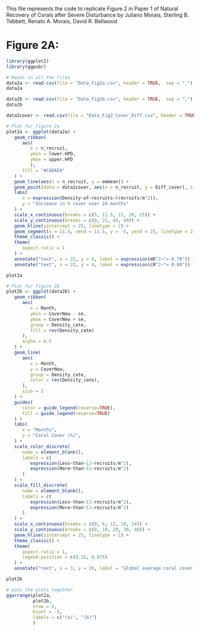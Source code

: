 This file represents the code to replicate Figure 2 in Paper 1 of Natural Recovery of Corals after Severe Disturbance 
by Juliano Morais, Sterling B. Tebbett, Renato A. Morais, David R. Bellwood

# Figure 2A:

```r
library(ggplot2)
library(ggpubr)

# Reads in all the files
data2a <- read.csv(file = "Data_Fig2a.csv", header = TRUE,  sep = ",")
data2a

data2b <- read.csv(file = "Data_Fig2b.csv", header = TRUE,  sep = ",")
data2b

data2cover <- read.csv(file = "Data_Fig2_Cover_Diff.csv", header = TRUE,  sep = ",")


```

```r
# Plot for figure 2a
plot2a <- ggplot(data2a) +
   geom_ribbon(
      aes(
         x = n_recruit, 
         ymin = lower.HPD, 
         ymax = upper.HPD
         ), 
      fill = "#CADAE0"
   ) +
   geom_line(aes(x = n_recruit, y = emmean)) +
   geom_point(data = data2cover, aes(x = n_recruit, y = Diff_cover), size = 3) + 
   labs(
      x = expression(Density~of~recruits~(recruits/m^2)),
      y = "Increase in % cover over 24 months"
   ) + 
   scale_x_continuous(breaks = c(5, 11.5, 15, 20, 25)) +
   scale_y_continuous(breaks = c(0, 25, 40, 60)) +
   geom_hline(yintercept = 25, linetype = 2) +
   geom_segment(x = 11.5, xend = 11.5, y = -5, yend = 25, linetype = 2) + 
   theme_classic() +
   theme(
      aspect.ratio = 1
   ) +
   annotate("text", x = 22, y = 6, label = expression(mR^2~"= 0.78")) +
   annotate("text", x = 22, y = 4, label = expression(cR^2~"= 0.80"))

plot2a


```

```r
# Plot for figure 2b
plot2b <- ggplot(data2b) +
   geom_ribbon(
      aes(
         x = Month,
         ymin = CoverNew - se,
         ymax = CoverNew + se,
         group = Density_cate,
         fill = rev(Density_cate)
      ),
      alpha = 0.5
   ) +
   geom_line(
      aes(
         x = Month, 
         y = CoverNew, 
         group = Density_cate, 
         color = rev(Density_cate),
      ), 
      size = 2
   ) + 
   guides(
      color = guide_legend(reverse=TRUE),
      fill = guide_legend(reverse=TRUE)
   ) +
   labs(
      x = "Months",
      y = "Coral Cover (%)",
   ) +
   scale_color_discrete(
      name = element_blank(),
      labels = c(
         expression(Less~than~11~recruits/m^2), 
         expression(More~than~11~recruits/m^2)
      )
   ) +
   scale_fill_discrete(
      name = element_blank(),
      labels = c(
         expression(Less~than~11~recruits/m^2), 
         expression(More~than~11~recruits/m^2)
      )
   ) +
   scale_x_continuous(breaks = c(0, 6, 12, 18, 24)) +
   scale_y_continuous(breaks = c(0, 10, 20, 30, 40)) +
   geom_hline(yintercept = 25, linetype = 2) +
   theme_classic() +
   theme(
      aspect.ratio = 1,
      legend.position = c(0.15, 0.875)
   ) +
   annotate("text", x = 3, y = 26, label = "Global average coral cover (25%)")

plot2b
```

```r
# puts the plots together
ggarrange(plot2a,                                               
          plot2b, 
          nrow = 2,
          hjust = -5,
          labels = c("(a)", "(b)")                     
          ) 


```